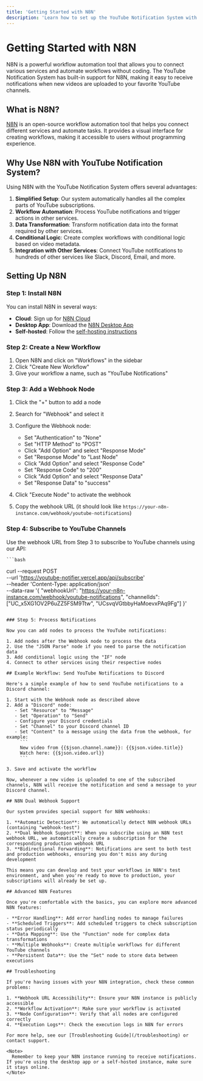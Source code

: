 ```yaml
---
title: 'Getting Started with N8N'
description: 'Learn how to set up the YouTube Notification System with N8N'
---
```


# Getting Started with N8N

N8N is a powerful workflow automation tool that allows you to connect various services and automate workflows without coding. The YouTube Notification System has built-in support for N8N, making it easy to receive notifications when new videos are uploaded to your favorite YouTube channels.

## What is N8N?

[N8N](https://n8n.io/) is an open-source workflow automation tool that helps you connect different services and automate tasks. It provides a visual interface for creating workflows, making it accessible to users without programming experience.

## Why Use N8N with YouTube Notification System?

Using N8N with the YouTube Notification System offers several advantages:

1. **Simplified Setup**: Our system automatically handles all the complex parts of YouTube subscriptions.
2. **Workflow Automation**: Process YouTube notifications and trigger actions in other services.
3. **Data Transformation**: Transform notification data into the format required by other services.
4. **Conditional Logic**: Create complex workflows with conditional logic based on video metadata.
5. **Integration with Other Services**: Connect YouTube notifications to hundreds of other services like Slack, Discord, Email, and more.

## Setting Up N8N

### Step 1: Install N8N

You can install N8N in several ways:

- **Cloud**: Sign up for [N8N Cloud](https://www.n8n.cloud/)
- **Desktop App**: Download the [N8N Desktop App](https://n8n.io/download/)
- **Self-hosted**: Follow the [self-hosting instructions](https://docs.n8n.io/hosting/)

### Step 2: Create a New Workflow

1. Open N8N and click on "Workflows" in the sidebar
2. Click "Create New Workflow"
3. Give your workflow a name, such as "YouTube Notifications"

### Step 3: Add a Webhook Node

1. Click the "+" button to add a node
2. Search for "Webhook" and select it
3. Configure the Webhook node:
   - Set "Authentication" to "None"
   - Set "HTTP Method" to "POST"
   - Click "Add Option" and select "Response Mode"
   - Set "Response Mode" to "Last Node"
   - Click "Add Option" and select "Response Code"
   - Set "Response Code" to "200"
   - Click "Add Option" and select "Response Data"
   - Set "Response Data" to "success"

4. Click "Execute Node" to activate the webhook
5. Copy the webhook URL (it should look like `https://your-n8n-instance.com/webhook/youtube-notifications`)

### Step 4: Subscribe to YouTube Channels

Use the webhook URL from Step 3 to subscribe to YouTube channels using our API:
    
    ```bash
curl --request POST \
  --url 'https://youtube-notifier.vercel.app/api/subscribe' \
  --header 'Content-Type: application/json' \
  --data-raw '{
    "webhookUrl": "https://your-n8n-instance.com/webhook/youtube-notifications",
    "channelIds": ["UC_x5XG1OV2P6uZZ5FSM9Ttw", "UCsvqVGtbbyHaMoevxPAq9Fg"]
  }'
```

### Step 5: Process Notifications

Now you can add nodes to process the YouTube notifications:

1. Add nodes after the Webhook node to process the data
2. Use the "JSON Parse" node if you need to parse the notification data
3. Add conditional logic using the "IF" node
4. Connect to other services using their respective nodes

## Example Workflow: Send YouTube Notifications to Discord

Here's a simple example of how to send YouTube notifications to a Discord channel:

1. Start with the Webhook node as described above
2. Add a "Discord" node:
   - Set "Resource" to "Message"
   - Set "Operation" to "Send"
   - Configure your Discord credentials
   - Set "Channel" to your Discord channel ID
   - Set "Content" to a message using the data from the webhook, for example:
     ```
     New video from {{$json.channel.name}}: {{$json.video.title}}
     Watch here: {{$json.video.url}}
     ```

3. Save and activate the workflow

Now, whenever a new video is uploaded to one of the subscribed channels, N8N will receive the notification and send a message to your Discord channel.

## N8N Dual Webhook Support

Our system provides special support for N8N webhooks:

1. **Automatic Detection**: We automatically detect N8N webhook URLs (containing "webhook-test")
2. **Dual Webhook Support**: When you subscribe using an N8N test webhook URL, we automatically create a subscription for the corresponding production webhook URL
3. **Bidirectional Forwarding**: Notifications are sent to both test and production webhooks, ensuring you don't miss any during development

This means you can develop and test your workflows in N8N's test environment, and when you're ready to move to production, your subscriptions will already be set up.

## Advanced N8N Features

Once you're comfortable with the basics, you can explore more advanced N8N features:

- **Error Handling**: Add error handling nodes to manage failures
- **Scheduled Triggers**: Add scheduled triggers to check subscription status periodically
- **Data Mapping**: Use the "Function" node for complex data transformations
- **Multiple Webhooks**: Create multiple workflows for different YouTube channels
- **Persistent Data**: Use the "Set" node to store data between executions

## Troubleshooting

If you're having issues with your N8N integration, check these common problems:

1. **Webhook URL Accessibility**: Ensure your N8N instance is publicly accessible
2. **Workflow Activation**: Make sure your workflow is activated
3. **Node Configuration**: Verify that all nodes are configured correctly
4. **Execution Logs**: Check the execution logs in N8N for errors

For more help, see our [Troubleshooting Guide](/troubleshooting) or contact support.

<Note>
  Remember to keep your N8N instance running to receive notifications. If you're using the desktop app or a self-hosted instance, make sure it stays online.
</Note> 